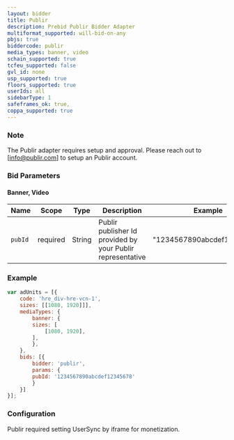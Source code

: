 ```yaml
---
layout: bidder
title: Publir
description: Prebid Publir Bidder Adapter
multiformat_supported: will-bid-on-any
pbjs: true
biddercode: publir
media_types: banner, video
schain_supported: true
tcfeu_supported: false
gvl_id: none
usp_supported: true
floors_supported: true
userIds: all
sidebarType: 1
safeframes_ok: true,
coppa_supported: true
---
```


### Note

The Publir adapter requires setup and approval. Please reach out to [info@publir.com] to setup an Publir account.

### Bid Parameters

#### Banner, Video



| Name | Scope | Type | Description | Example
| ---- | ----- | ---- | ----------- | -------
| `pubId` | required | String |  Publir publisher Id provided by your Publir representative  | "1234567890abcdef12345678"

### Example

```javascript
var adUnits = [{
    code: 'hre_div-hre-vcn-1',
    sizes: [[1080, 1920]]],
    mediaTypes: {
        banner: {
        sizes: [
            [1080, 1920],
        ],
        },
    },
    bids: [{
        bidder: 'publir',
        params: {
        pubId: '1234567890abcdef12345678'
        }
    }]
}];
```

### Configuration

Publir required setting UserSync by iframe for monetization.
